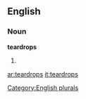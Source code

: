 ==English==

===Noun===
'''teardrops'''

# {{plural of|[[teardrop]]}}

[[Category:English plurals]]

[[ar:teardrops]]
[[it:teardrops]]